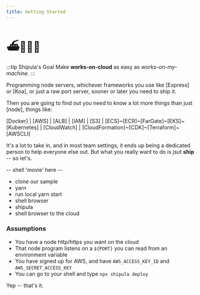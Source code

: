 ```yaml
---
title: Getting Started
---
```


# ⛴🧛🏻‍♂️

:::tip Shipula's Goal
Make **works-on-cloud** as easy as _works-on-my-machine_.
:::

Programming node servers, whichever frameworks you use like [Express] or [Koa], or just a raw port server, sooner or later you need to ship it.

Then you are going to find out you need to know a lot more things than just [node], things like:

[Docker]
| [AWS]
| [ALB]
| [IAM]
| [S3]
| [ECS]~[ECR]~[FarGate]~[EKS]~[Kubernetes]
| [CloudWatch]
| [CloudFormation]~[CDK]~[Terraform]~[AWSCLI]

It's a lot to take in, and in most team settings, it ends up being a dedicated person to help everyone else out. But what you really want to do is jsut **ship** -- so let's.

-- shell 'movie' here --

- clone our sample
- yarn
- run local yarn start
- shell browser
- shipula
- shell browser to the cloud

### Assumptions

- You have a node http/https you want on the cloud
- That node program listens on a `${PORT}` you can read from an environment variable
- You have signed up for AWS, and have `AWS_ACCESS_KEY_ID` and `AWS_SECRET_ACCESS_KEY`
- You can go to your shell and type `npx shipula deploy`

Yep -- that's it.
